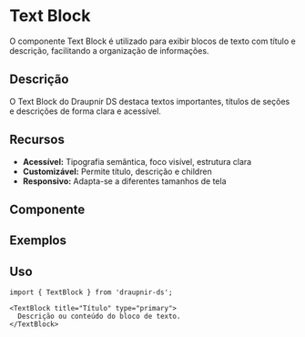 
<Meta of={StoryBlock} />

# Text Block

O componente Text Block é utilizado para exibir blocos de texto com título e descrição, facilitando a organização de informações.

## Descrição
O Text Block do Draupnir DS destaca textos importantes, títulos de seções e descrições de forma clara e acessível.

## Recursos
- **Acessível:** Tipografia semântica, foco visível, estrutura clara
- **Customizável:** Permite título, descrição e children
- **Responsivo:** Adapta-se a diferentes tamanhos de tela

## Componente
<Primary of={StoryBlock} />
<Controls />

## Exemplos
<Canvas>
  <Story of={StoryBlock.Primary} />
  <Story of={StoryBlock.TextBlockPrimary} />
  <Story of={StoryBlock.TextBlockSecondary} />
  <Story of={StoryBlock.TextBlockTertiary} />
</Canvas>

## Uso

```tsx
import { TextBlock } from 'draupnir-ds';

<TextBlock title="Título" type="primary">
  Descrição ou conteúdo do bloco de texto.
</TextBlock>
```
